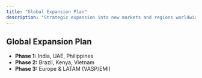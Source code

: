 ```yaml
---
title: "Global Expansion Plan"
description: "Strategic expansion into new markets and regions worldwide"
---
```


## Global Expansion Plan

- **Phase 1:** India, UAE, Philippines
- **Phase 2:** Brazil, Kenya, Vietnam
- **Phase 3:** Europe & LATAM (VASP/EMI)